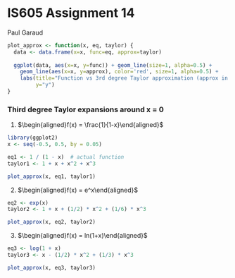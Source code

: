 # IS605 Assignment 14
Paul Garaud


```r
plot_approx <- function(x, eq, taylor) {
  data <- data.frame(x=x, func=eq, approx=taylor)
  
  ggplot(data, aes(x=x, y=func)) + geom_line(size=1, alpha=0.5) +
    geom_line(aes(x=x, y=approx), color='red', size=1, alpha=0.5) +
    labs(title="Function vs 3rd degree Taylor approximation (approx in red)",
         y="y")
}
```

### Third degree Taylor expansions around x = 0

1. $\begin{aligned}f(x) = \frac{1}{1-x}\end{aligned}$

```r
library(ggplot2)
x <- seq(-0.5, 0.5, by = 0.05)

eq1 <- 1 / (1 - x)  # actual function
taylor1 <- 1 + x + x^2 + x^3

plot_approx(x, eq1, taylor1)
```

2. $\begin{aligned}f(x) = e^x\end{aligned}$

```r
eq2 <- exp(x)
taylor2 <- 1 + x + (1/2) * x^2 + (1/6) * x^3

plot_approx(x, eq2, taylor2)
```

3. $\begin{aligned}f(x) = ln(1+x)\end{aligned}$

```r
eq3 <- log(1 + x)
taylor3 <- x - (1/2) * x^2 + (1/3) * x^3

plot_approx(x, eq3, taylor3)
```